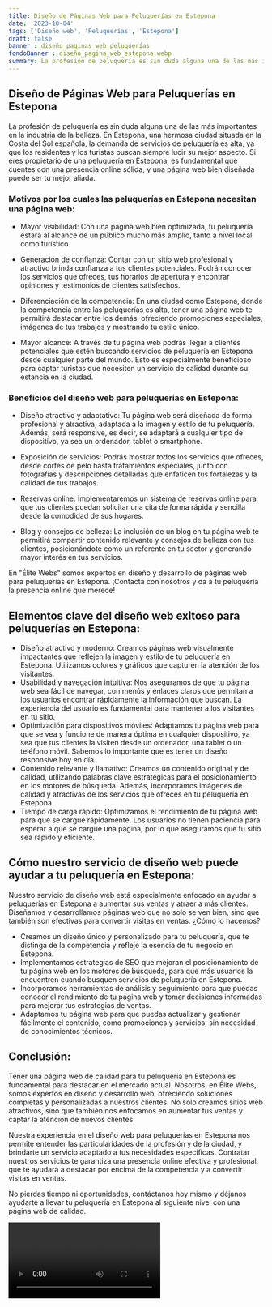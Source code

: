 ```yaml
---
title: Diseño de Páginas Web para Peluquerías en Estepona
date: '2023-10-04'
tags: ['Diseño web', 'Peluquerías', 'Estepona']
draft: false
banner : diseño_paginas_web_peluquerías
fondoBanner : diseño_pagina_web_estepona.webp
summary: La profesión de peluquería es sin duda alguna una de las más importantes en la industria de la belleza. En Estepona, una hermosa ciudad situada en la Costa del Sol española, la demanda de servicios de peluquería es alta, ya que los residentes y los turistas buscan siempre lucir su mejor aspecto. Si eres propietario de una peluquería en Estepona, es fundamental que cuentes con una presencia online sólida, y una página web bien diseñada puede ser tu mejor aliada.
---
```


## Diseño de Páginas Web para Peluquerías en Estepona

La profesión de peluquería es sin duda alguna una de las más importantes en la industria de la belleza. En Estepona, una hermosa ciudad situada en la Costa del Sol española, la demanda de servicios de peluquería es alta, ya que los residentes y los turistas buscan siempre lucir su mejor aspecto. Si eres propietario de una peluquería en Estepona, es fundamental que cuentes con una presencia online sólida, y una página web bien diseñada puede ser tu mejor aliada.

### Motivos por los cuales las peluquerías en Estepona necesitan una página web:

- Mayor visibilidad: Con una página web bien optimizada, tu peluquería estará al alcance de un público mucho más amplio, tanto a nivel local como turístico.

- Generación de confianza: Contar con un sitio web profesional y atractivo brinda confianza a tus clientes potenciales. Podrán conocer los servicios que ofreces, tus horarios de apertura y encontrar opiniones y testimonios de clientes satisfechos.

- Diferenciación de la competencia: En una ciudad como Estepona, donde la competencia entre las peluquerías es alta, tener una página web te permitirá destacar entre los demás, ofreciendo promociones especiales, imágenes de tus trabajos y mostrando tu estilo único.

- Mayor alcance: A través de tu página web podrás llegar a clientes potenciales que estén buscando servicios de peluquería en Estepona desde cualquier parte del mundo. Esto es especialmente beneficioso para captar turistas que necesiten un servicio de calidad durante su estancia en la ciudad.

### Beneficios del diseño web para peluquerías en Estepona:

- Diseño atractivo y adaptativo: Tu página web será diseñada de forma profesional y atractiva, adaptada a la imagen y estilo de tu peluquería. Además, será responsive, es decir, se adaptará a cualquier tipo de dispositivo, ya sea un ordenador, tablet o smartphone.

- Exposición de servicios: Podrás mostrar todos los servicios que ofreces, desde cortes de pelo hasta tratamientos especiales, junto con fotografías y descripciones detalladas que enfaticen tus fortalezas y la calidad de tus trabajos.

- Reservas online: Implementaremos un sistema de reservas online para que tus clientes puedan solicitar una cita de forma rápida y sencilla desde la comodidad de sus hogares.

- Blog y consejos de belleza: La inclusión de un blog en tu página web te permitirá compartir contenido relevante y consejos de belleza con tus clientes, posicionándote como un referente en tu sector y generando mayor interés en tus servicios.

En "Élite Webs" somos expertos en diseño y desarrollo de páginas web para peluquerías en Estepona. ¡Contacta con nosotros y da a tu peluquería la presencia online que merece!

<GifSeo />

<Cta />

## Elementos clave del diseño web exitoso para peluquerías en Estepona:

- Diseño atractivo y moderno: Creamos páginas web visualmente impactantes que reflejen la imagen y estilo de tu peluquería en Estepona. Utilizamos colores y gráficos que capturen la atención de los visitantes.
- Usabilidad y navegación intuitiva: Nos aseguramos de que tu página web sea fácil de navegar, con menús y enlaces claros que permitan a los usuarios encontrar rápidamente la información que buscan. La experiencia del usuario es fundamental para mantener a los visitantes en tu sitio.
- Optimización para dispositivos móviles: Adaptamos tu página web para que se vea y funcione de manera óptima en cualquier dispositivo, ya sea que tus clientes la visiten desde un ordenador, una tablet o un teléfono móvil. Sabemos lo importante que es tener un diseño responsive hoy en día.
- Contenido relevante y llamativo: Creamos un contenido original y de calidad, utilizando palabras clave estratégicas para el posicionamiento en los motores de búsqueda. Además, incorporamos imágenes de calidad y atractivas de los servicios que ofreces en tu peluquería en Estepona.
- Tiempo de carga rápido: Optimizamos el rendimiento de tu página web para que se cargue rápidamente. Los usuarios no tienen paciencia para esperar a que se cargue una página, por lo que aseguramos que tu sitio sea rápido y eficiente.

## Cómo nuestro servicio de diseño web puede ayudar a tu peluquería en Estepona:

Nuestro servicio de diseño web está especialmente enfocado en ayudar a peluquerías en Estepona a aumentar sus ventas y atraer a más clientes. Diseñamos y desarrollamos páginas web que no solo se ven bien, sino que también son efectivas para convertir visitas en ventas. ¿Cómo lo hacemos?

- Creamos un diseño único y personalizado para tu peluquería, que te distinga de la competencia y refleje la esencia de tu negocio en Estepona.
- Implementamos estrategias de SEO que mejoran el posicionamiento de tu página web en los motores de búsqueda, para que más usuarios la encuentren cuando busquen servicios de peluquería en Estepona.
- Incorporamos herramientas de análisis y seguimiento para que puedas conocer el rendimiento de tu página web y tomar decisiones informadas para mejorar tus estrategias de ventas.
- Adaptamos tu página web para que puedas actualizar y gestionar fácilmente el contenido, como promociones y servicios, sin necesidad de conocimientos técnicos.

## Conclusión:

Tener una página web de calidad para tu peluquería en Estepona es fundamental para destacar en el mercado actual. Nosotros, en Élite Webs, somos expertos en diseño y desarrollo web, ofreciendo soluciones completas y personalizadas a nuestros clientes. No solo creamos sitios web atractivos, sino que también nos enfocamos en aumentar tus ventas y captar la atención de nuevos clientes.

Nuestra experiencia en el diseño web para peluquerías en Estepona nos permite entender las particularidades de la profesión y de la ciudad, y brindarte un servicio adaptado a tus necesidades específicas. Contratar nuestros servicios te garantiza una presencia online efectiva y profesional, que te ayudará a destacar por encima de la competencia y a convertir visitas en ventas.

No pierdas tiempo ni oportunidades, contáctanos hoy mismo y déjanos ayudarte a llevar tu peluquería en Estepona al siguiente nivel con una página web de calidad.

<Video />

<CtaBot job='Peluquerías' city='Estepona'/>

<Gmaps query='Estepona+españa+maps' />